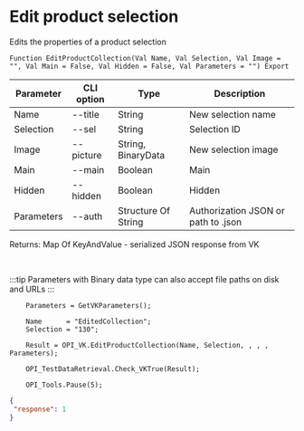﻿---
sidebar_position: 4
---


# Edit product selection
 Edits the properties of a product selection



`Function EditProductCollection(Val Name, Val Selection, Val Image = "", Val Main = False, Val Hidden = False, Val Parameters = "") Export`

  | Parameter | CLI option | Type | Description |
  |-|-|-|-|
  | Name | --title | String | New selection name |
  | Selection | --sel | String | Selection ID |
  | Image | --picture | String, BinaryData | New selection image |
  | Main | --main | Boolean | Main |
  | Hidden | --hidden | Boolean | Hidden |
  | Parameters | --auth | Structure Of String | Authorization JSON or path to .json |

  
  Returns:  Map Of KeyAndValue - serialized JSON response from VK

<br/>

:::tip
Parameters with Binary data type can also accept file paths on disk and URLs
:::
<br/>


```bsl title="Code example"
    Parameters = GetVKParameters();

    Name      = "EditedCollection";
    Selection = "130";

    Result = OPI_VK.EditProductCollection(Name, Selection, , , , Parameters);

    OPI_TestDataRetrieval.Check_VKTrue(Result);

    OPI_Tools.Pause(5);
```
 



```json title="Result"
{
 "response": 1
}
```
